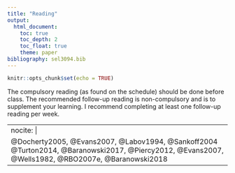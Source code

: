 ```yaml
---
title: "Reading"
output: 
  html_document:
    toc: true
    toc_depth: 2
    toc_float: true
    theme: paper
bibliography: sel3094.bib
---
```




```r
knitr::opts_chunk$set(echo = TRUE)
```

The compulsory reading (as found on the schedule) should be done before class.  The recommended follow-up reading is non-compulsory and is to supplement your learning.  I recommend completing at least one follow-up reading per week.


---
nocite: | 
  @Docherty2005, @Evans2007, @Labov1994, @Sankoff2004 @Turton2014, @Baranowski2017, @Piercy2012, @Evans2007, @Wells1982, @RBO2007e, @Baranowski2018
---
